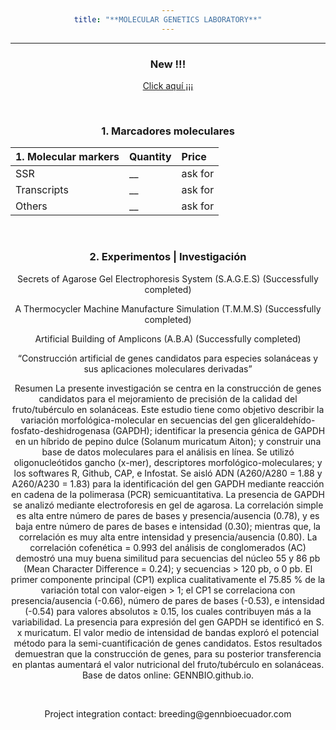 ```yaml
---
title: "**MOLECULAR GENETICS LABORATORY**"
---
```

___
### **New !!!** 

[Click aquí ¡¡¡](https://gennbio.github.io/I.G.X..html)


<br>


### **1. Marcadores moleculares**

| 1. Molecular markers| Quantity | Price |
|:-|:-|:-|
| SSR | __ | ask for |
| Transcripts | __ | ask for |
| Others | __ | ask for |

<style>
body {text-align: center}
</style>
<br>


### **2. Experimentos | Investigación**


Secrets of Agarose Gel Electrophoresis System (S.A.G.E.S) (Successfully completed)


A Thermocycler Machine Manufacture Simulation (T.M.M.S) (Successfully completed)


Artificial Building of Amplicons (A.B.A) (Successfully completed)



"Construcción artificial de genes candidatos para especies solanáceas y sus aplicaciones moleculares derivadas"

Resumen
La presente investigación se centra en la construcción de genes candidatos para el mejoramiento de precisión de la calidad del fruto/tubérculo en solanáceas. Este estudio tiene como objetivo describir la variación morfológica-molecular en secuencias del gen gliceraldehído-fosfato-deshidrogenasa (GAPDH); identificar la presencia génica de GAPDH en un híbrido de pepino dulce (Solanum muricatum Aiton); y construir una base de datos moleculares para el análisis en línea. Se utilizó oligonucleótidos gancho (x-mer), descriptores morfológico-moleculares; y los softwares R, Github, CAP, e Infostat. Se aisló ADN (A260/A280 = 1.88 y A260/A230 = 1.83) para la identificación del gen GAPDH mediante reacción en cadena de la polimerasa (PCR) semicuantitativa. La presencia de GAPDH se analizó mediante electroforesis en gel de agarosa.
La correlación simple es alta entre número de pares de bases y presencia/ausencia (0.78), y es baja entre número de pares de bases e intensidad (0.30); mientras que, la correlación es muy alta entre intensidad y presencia/ausencia (0.80). La correlación cofenética = 0.993 del análisis de conglomerados (AC) demostró una muy buena similitud para secuencias del núcleo 55 y 86 pb (Mean Character Difference = 0.24); y secuencias > 120 pb, o 0 pb. El primer componente principal (CP1) explica cualitativamente el 75.85 % de la variación total con valor-eigen > 1; el CP1 se correlaciona con presencia/ausencia (-0.66), número de pares de bases (-0.53), e intensidad (-0.54) para valores absolutos ≥ 0.15, los cuales contribuyen más a la variabilidad. La presencia para expresión del gen GAPDH se identificó en S. x muricatum. El valor medio de intensidad de bandas exploró el potencial método para la semi-cuantificación de genes candidatos. Estos resultados demuestran que la construcción de genes, para su posterior transferencia en plantas aumentará el valor nutricional del fruto/tubérculo en solanáceas. Base de datos online: GENNBIO.github.io.


<br>


Project integration contact: breeding@gennbioecuador.com
<br>
 




